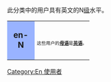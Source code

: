 此分类中的用户具有英文的N[[Wikipedia:巴別#開始使用巴別語言模板|级]]水平。

{| cellspacing="0" style="width:238px;background:#E0E8FF"
|-----
| style="width:45px;height:45px;background:#99B3FF;text-align:center;font-size:14pt" | '''en-N'''
| style="font-size:8pt;padding:4pt;line-height:1.25em" | {{Lang|en|These users are '''[[:Category:en_母語使用者|native]]''' speakers of '''[[:Category:en_使用者|English]]'''.}}<br/>这些用户的'''[[:Category:En_母語使用者|母语]]'''是'''[[:Category:en_使用者|英语]]'''。
|}</div>

[[Category:En_使用者|Category:En 使用者]]